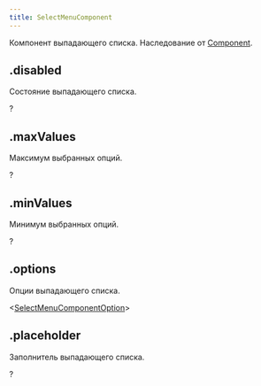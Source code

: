 ```yaml
---
title: SelectMenuComponent
---
```



Компонент выпадающего списка. Наследование от [Component](component.mdx).

## .disabled

Состояние выпадающего списка.

?<MdnRef dataType="Boolean" />

## .maxValues

Максимум выбранных опций.

?<MdnRef dataType="Number" />

## .minValues

Минимум выбранных опций.

?<MdnRef dataType="Number" />

## .options

Опции выпадающего списка.

<MdnRef dataType="Array" />\<[SelectMenuComponentOption](selectmenucomponentoption.mdx)>

## .placeholder

Заполнитель выпадающего списка.

?<MdnRef dataType="String" />
